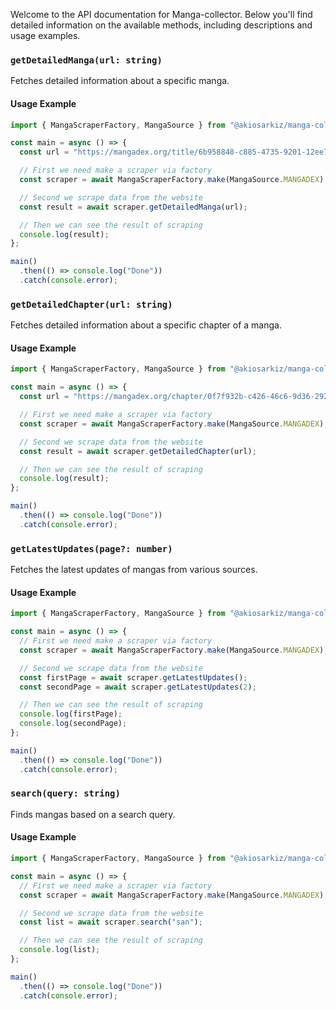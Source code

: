 Welcome to the API documentation for Manga-collector. Below you'll find detailed information on the available methods, including descriptions and usage examples.

### `getDetailedManga(url: string)`

Fetches detailed information about a specific manga.

#### Usage Example

```typescript
import { MangaScraperFactory, MangaSource } from "@akiosarkiz/manga-collector";

const main = async () => {
  const url = "https://mangadex.org/title/6b958848-c885-4735-9201-12ee77abcb3c/spy-family";

  // First we need make a scraper via factory
  const scraper = await MangaScraperFactory.make(MangaSource.MANGADEX);

  // Second we scrape data from the website
  const result = await scraper.getDetailedManga(url);

  // Then we can see the result of scraping
  console.log(result);
};

main()
  .then(() => console.log("Done"))
  .catch(console.error);
```

### `getDetailedChapter(url: string)`

Fetches detailed information about a specific chapter of a manga.

#### Usage Example

```typescript
import { MangaScraperFactory, MangaSource } from "@akiosarkiz/manga-collector";

const main = async () => {
  const url = "https://mangadex.org/chapter/0f7f932b-c426-46c6-9d36-2923ae3f7e13";

  // First we need make a scraper via factory
  const scraper = await MangaScraperFactory.make(MangaSource.MANGADEX);

  // Second we scrape data from the website
  const result = await scraper.getDetailedChapter(url);

  // Then we can see the result of scraping
  console.log(result);
};

main()
  .then(() => console.log("Done"))
  .catch(console.error);
```

### `getLatestUpdates(page?: number)`

Fetches the latest updates of mangas from various sources.

#### Usage Example

```typescript
import { MangaScraperFactory, MangaSource } from "@akiosarkiz/manga-collector";

const main = async () => {
  // First we need make a scraper via factory
  const scraper = await MangaScraperFactory.make(MangaSource.MANGADEX);

  // Second we scrape data from the website
  const firstPage = await scraper.getLatestUpdates();
  const secondPage = await scraper.getLatestUpdates(2);

  // Then we can see the result of scraping
  console.log(firstPage);
  console.log(secondPage);
};

main()
  .then(() => console.log("Done"))
  .catch(console.error);
```

### `search(query: string)`

Finds mangas based on a search query.

#### Usage Example

```typescript
import { MangaScraperFactory, MangaSource } from "@akiosarkiz/manga-collector";

const main = async () => {
  // First we need make a scraper via factory
  const scraper = await MangaScraperFactory.make(MangaSource.MANGADEX);

  // Second we scrape data from the website
  const list = await scraper.search("san");

  // Then we can see the result of scraping
  console.log(list);
};

main()
  .then(() => console.log("Done"))
  .catch(console.error);
```
